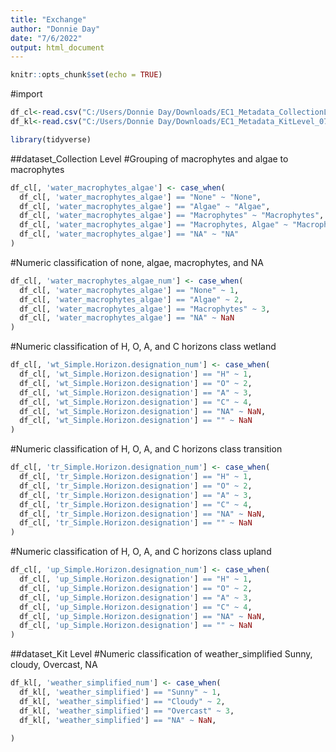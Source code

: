 ---
title: "Exchange"
author: "Donnie Day"
date: "7/6/2022"
output: html_document
---

```{r setup, include=FALSE}
knitr::opts_chunk$set(echo = TRUE)
```
#import
```{r}
df_cl<-read.csv("C:/Users/Donnie Day/Downloads/EC1_Metadata_CollectionLevel_070622_DD.csv")
df_kl<-read.csv("C:/Users/Donnie Day/Downloads/EC1_Metadata_KitLevel_070622_DD.csv")
```

```{r}
library(tidyverse)
```
##dataset_Collection Level 
#Grouping of macrophytes and algae to macrophytes
```{r}
df_cl[, 'water_macrophytes_algae'] <- case_when(
  df_cl[, 'water_macrophytes_algae'] == "None" ~ "None",
  df_cl[, 'water_macrophytes_algae'] == "Algae" ~ "Algae",
  df_cl[, 'water_macrophytes_algae'] == "Macrophytes" ~ "Macrophytes",
  df_cl[, 'water_macrophytes_algae'] == "Macrophytes, Algae" ~ "Macrophytes",
  df_cl[, 'water_macrophytes_algae'] == "NA" ~ "NA"
)
```

#Numeric classification of none, algae, macrophytes, and NA
```{r}
df_cl[, 'water_macrophytes_algae_num'] <- case_when(
  df_cl[, 'water_macrophytes_algae'] == "None" ~ 1,
  df_cl[, 'water_macrophytes_algae'] == "Algae" ~ 2,
  df_cl[, 'water_macrophytes_algae'] == "Macrophytes" ~ 3,
  df_cl[, 'water_macrophytes_algae'] == "NA" ~ NaN
)

```


#Numeric classification of H, O, A, and C horizons class wetland
```{r}
df_cl[, 'wt_Simple.Horizon.designation_num'] <- case_when(
  df_cl[, 'wt_Simple.Horizon.designation'] == "H" ~ 1,
  df_cl[, 'wt_Simple.Horizon.designation'] == "O" ~ 2,
  df_cl[, 'wt_Simple.Horizon.designation'] == "A" ~ 3,
  df_cl[, 'wt_Simple.Horizon.designation'] == "C" ~ 4,
  df_cl[, 'wt_Simple.Horizon.designation'] == "NA" ~ NaN,
  df_cl[, 'wt_Simple.Horizon.designation'] == "" ~ NaN
)
```

#Numeric classification of H, O, A, and C horizons class transition
```{r}
df_cl[, 'tr_Simple.Horizon.designation_num'] <- case_when(
  df_cl[, 'tr_Simple.Horizon.designation'] == "H" ~ 1,
  df_cl[, 'tr_Simple.Horizon.designation'] == "O" ~ 2,
  df_cl[, 'tr_Simple.Horizon.designation'] == "A" ~ 3,
  df_cl[, 'tr_Simple.Horizon.designation'] == "C" ~ 4,
  df_cl[, 'tr_Simple.Horizon.designation'] == "NA" ~ NaN,
  df_cl[, 'tr_Simple.Horizon.designation'] == "" ~ NaN
)
```

#Numeric classification of H, O, A, and C horizons class upland
```{r}
df_cl[, 'up_Simple.Horizon.designation_num'] <- case_when(
  df_cl[, 'up_Simple.Horizon.designation'] == "H" ~ 1,
  df_cl[, 'up_Simple.Horizon.designation'] == "O" ~ 2,
  df_cl[, 'up_Simple.Horizon.designation'] == "A" ~ 3,
  df_cl[, 'up_Simple.Horizon.designation'] == "C" ~ 4,
  df_cl[, 'up_Simple.Horizon.designation'] == "NA" ~ NaN,
  df_cl[, 'up_Simple.Horizon.designation'] == "" ~ NaN
)
```

##dataset_Kit Level 
#Numeric classification of weather_simplified Sunny, cloudy, Overcast, NA
```{r}
df_kl[, 'weather_simplified_num'] <- case_when(
  df_kl[, 'weather_simplified'] == "Sunny" ~ 1,
  df_kl[, 'weather_simplified'] == "Cloudy" ~ 2,
  df_kl[, 'weather_simplified'] == "Overcast" ~ 3,
  df_kl[, 'weather_simplified'] == "NA" ~ NaN,
  
)
```



